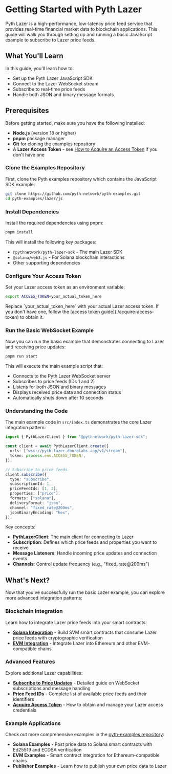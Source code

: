 
# Getting Started with Pyth Lazer

Pyth Lazer is a high-performance, low-latency price feed service that provides real-time financial market data to blockchain applications. This guide will walk you through setting up and running a basic JavaScript example to subscribe to Lazer price feeds.

## What You'll Learn

In this guide, you'll learn how to:
- Set up the Pyth Lazer JavaScript SDK
- Connect to the Lazer WebSocket stream
- Subscribe to real-time price feeds
- Handle both JSON and binary message formats

## Prerequisites

Before getting started, make sure you have the following installed:

- **Node.js** (version 18 or higher)
- **pnpm** package manager
- **Git** for cloning the examples repository
- A **Lazer Access Token** - see [How to Acquire an Access Token](./acquire-access-token) if you don't have one

<Steps>

### Clone the Examples Repository

First, clone the Pyth examples repository which contains the JavaScript SDK example:

```bash copy
git clone https://github.com/pyth-network/pyth-examples.git
cd pyth-examples/lazer/js
```

### Install Dependencies

Install the required dependencies using pnpm:

```bash copy
pnpm install
```

This will install the following key packages:
- `@pythnetwork/pyth-lazer-sdk` - The main Lazer SDK
- `@solana/web3.js` - For Solana blockchain interactions
- Other supporting dependencies

### Configure Your Access Token

Set your Lazer access token as an environment variable:

```bash copy
export ACCESS_TOKEN=your_actual_token_here
```

<Callout type="warning" emoji="⚠️">
  Replace `your_actual_token_here` with your actual Lazer access token. If you don't have one, follow the [access token guide](./acquire-access-token) to obtain it.
</Callout>

### Run the Basic WebSocket Example

Now you can run the basic example that demonstrates connecting to Lazer and receiving price updates:

```bash copy
pnpm run start
```

This will execute the main example script that:
- Connects to the Pyth Lazer WebSocket server
- Subscribes to price feeds (IDs 1 and 2)
- Listens for both JSON and binary messages
- Displays received price data and connection status
- Automatically shuts down after 10 seconds

### Understanding the Code

The main example code in `src/index.ts` demonstrates the core Lazer integration pattern:

```typescript
import { PythLazerClient } from "@pythnetwork/pyth-lazer-sdk";

const client = await PythLazerClient.create({
  urls: ["wss://pyth-lazer.dourolabs.app/v1/stream"],
  token: process.env.ACCESS_TOKEN!,
});

// Subscribe to price feeds
client.subscribe({
  type: "subscribe",
  subscriptionId: 1,
  priceFeedIds: [1, 2],
  properties: ["price"],
  formats: ["solana"],
  deliveryFormat: "json",
  channel: "fixed_rate@200ms",
  jsonBinaryEncoding: "hex",
});
```

Key concepts:
- **PythLazerClient**: The main client for connecting to Lazer
- **Subscription**: Defines which price feeds and properties you want to receive
- **Message Listeners**: Handle incoming price updates and connection events
- **Channels**: Control update frequency (e.g., "fixed_rate@200ms")

</Steps>

## What's Next?

Now that you've successfully run the basic Lazer example, you can explore more advanced integration patterns:

### Blockchain Integration

Learn how to integrate Lazer price feeds into your smart contracts:

- **[Solana Integration](./integrate-as-consumer/svm)** - Build SVM smart contracts that consume Lazer price feeds with cryptographic verification
- **[EVM Integration](./integrate-as-consumer/evm)** - Integrate Lazer into Ethereum and other EVM-compatible chains

### Advanced Features

Explore additional Lazer capabilities:

- **[Subscribe to Price Updates](./subscribe-price-updates)** - Detailed guide on WebSocket subscriptions and message handling
- **[Price Feed IDs](./price-feed-ids)** - Complete list of available price feeds and their identifiers
- **[Acquire Access Token](./acquire-access-token)** - How to obtain and manage your Lazer access credentials

### Example Applications

Check out more comprehensive examples in the [pyth-examples repository](https://github.com/pyth-network/pyth-examples/tree/main/lazer):

- **Solana Examples** - Post price data to Solana smart contracts with Ed25519 and ECDSA verification
- **EVM Examples** - Smart contract integration for Ethereum-compatible chains
- **Publisher Examples** - Learn how to publish your own price data to Lazer

